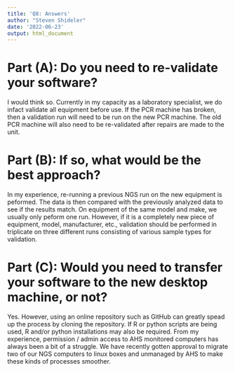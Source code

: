 ```yaml
---
title: 'Q8: Answers'
author: "Steven Shideler"
date: '2022-06-23'
output: html_document
---
```


# Part (A): Do you need to re-validate your software?

I would think so. Currently in my capacity as a laboratory specialist, we do infact validate
all equipment before use. If the PCR machine has broken, then a validation run will need to be
run on the new PCR machine. The old PCR machine will also need to be re-validated after repairs
are made to the unit. 

# Part (B): If so, what would be the best approach?

In my experience, re-running a previous NGS run on the new equipment is peformed. The data is then
compared with the previously analyzed data to see if the results match. On equipment of the same model
and make, we usually only peform one run. However, if it is a completely new piece of equipment, model, 
manufacturer, etc., validation should be performed in triplicate on three different runs consisting of various
sample types for validation. 

# Part (C): Would you need to transfer your software to the new desktop machine, or not?

Yes. However, using an online repository such as GitHub can greatly spead up the process by cloning the 
repository. If R or python scripts are being used, R and/or python installations may also be required.
From my experience, permission / admin access to AHS monitored computers has always been a bit of a struggle.
We have recently gotten approval to migrate two of our NGS computers to linux boxes and unmanaged by AHS to 
make these kinds of processes smoother. 